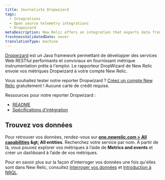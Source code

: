 ```yaml
---
title: Journaliste Dropwizard
tags:
  - Integrations
  - Open source telemetry integrations
  - Dropwizard
metaDescription: New Relic offers an integration that exports data from your DropWizard and sends it to your New Relic account.
freshnessValidatedDate: never
translationType: machine
---
```


[Dropwizard](https://www.dropwizard.io/en/latest/) est un Java framework permettant de développer des services Web RESTful performants et conviviaux en fournissant métrique instrumentation prête à l&apos;emploi. Le rapporteur DropWizard de New Relic envoie vos métriques Dropwizard à votre compte New Relic.

Vous souhaitez tester notre reporter Dropwizard ? [Créez un compte New Relic](https://newrelic.com/signup) gratuitement ! Aucune carte de crédit requise.

Ressources pour notre reporter Dropwizard :

* [README](https://github.com/newrelic/dropwizard-metrics-newrelic)
* [Spécifications d&apos;intégration](https://github.com/newrelic/newrelic-exporter-specs/tree/master/dropwizard)

## Trouvez vos données

Pour retrouver vos données, rendez-vous sur <DNT>**[one.newrelic.com &gt; All capabilities](https://one.newrelic.com/all-capabilities) &amp;gt; All entities**</DNT>. Recherchez votre service par nom. À partir de là, vous pouvez explorer vos métriques à l’aide de <DNT>**Metrics and events**</DNT> et créer un dashboard à l’aide de vos métriques.

Pour en savoir plus sur la façon d&apos;interroger vos données une fois qu&apos;elles sont dans New Relic, consultez [Interroger vos données](/docs/using-new-relic/data/understand-data/query-new-relic-data) et [Introduction à NRQL](/docs/query-data/nrql-new-relic-query-language/getting-started/introduction-nrql).

<InstallFeedback />